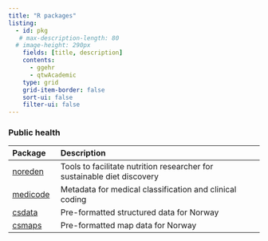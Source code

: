 ```yaml
---
title: "R packages"
listing:
  - id: pkg
   # max-description-length: 80
  # image-height: 290px
    fields: [title, description]
    contents: 
      - ggehr
      - qtwAcademic
    type: grid
    grid-item-border: false
    sort-ui: false
    filter-ui: false
---
```




::: {#pkg}
:::



### Public health

| Package |   Description            |
|:-----|:------------------------|
| [noreden](https://chizapoth.github.io/noreden/) | Tools to facilitate nutrition researcher for sustainable diet discovery|
| [medicode](https://chizapoth.github.io/medicode/) | Metadata for medical classification and clinical coding |
| [csdata](https://www.csids.no/csdata/) | Pre-formatted structured data for Norway |
| [csmaps](https://www.csids.no/csmaps/) | Pre-formatted map data for Norway |


